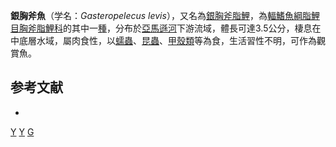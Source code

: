 {{Speciesbox 
| taxon = Gasteropelecus levis
| status = NE
| status_system = IUCN3.1
| authority = [[Eigenmann|Eigenmann]], 1909
| synonyms = *''Pterodiscus levis''<br /><small>Eigenmann, 1909</small>
}}

'''銀胸斧魚'''（学名：''Gasteropelecus levis''），又名為[[銀胸斧脂鯉|銀胸斧脂鯉]]，為[[輻鰭魚綱|輻鰭魚綱]][[脂鯉目|脂鯉目]][[胸斧脂鯉科|胸斧脂鯉科]]的其中一[[種|種]]，分布於[[亞馬遜河|亞馬遜河]]下游流域，體長可達3.5公分，棲息在中底層水域，屬肉食性，以[[蠕蟲|蠕蟲]]、[[昆蟲|昆蟲]]、[[甲殼類|甲殼類]]等為食，生活習性不明，可作為觀賞魚。

==参考文献==
{{refbegin}}
*{{FishBase_species|genus=Gasteropelecus|species=levis|year=2013|month=9}}
{{refend}}
{{Taxonbar|from=Q2706742}}

[[Category:觀賞魚|Y]]
[[Category:胸斧魚屬|Y]]
[[Category:1909年描述的鱼类|G]]